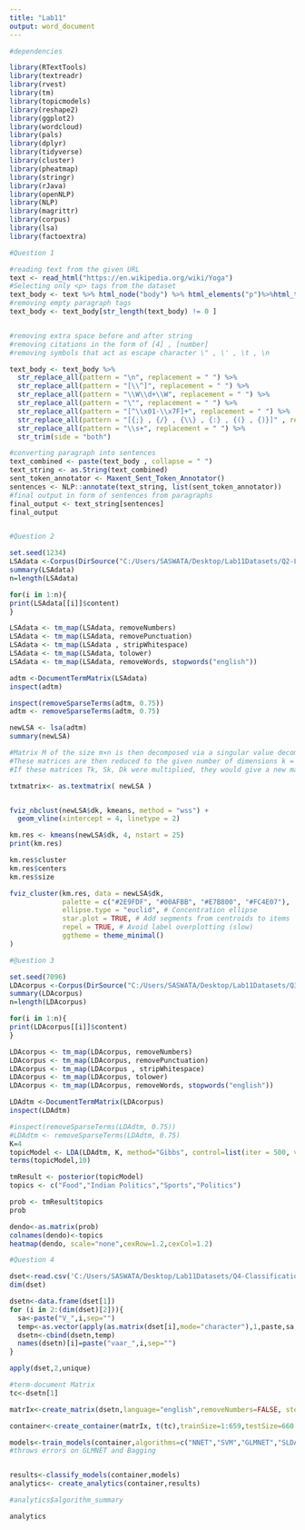 ---
title: "Lab11"
output: word_document
---

```{r}

#dependencies

library(RTextTools)
library(textreadr) 
library(rvest) 
library(tm)
library(topicmodels) 
library(reshape2) 
library(ggplot2) 
library(wordcloud) 
library(pals) 
library(dplyr) 
library(tidyverse) 
library(cluster)
library(pheatmap) 
library(stringr) 
library(rJava) 
library(openNLP) 
library(NLP) 
library(magrittr)
library(corpus)
library(lsa)
library(factoextra)


```




```{r}
#Question 1

#reading text from the given URL
text <- read_html("https://en.wikipedia.org/wiki/Yoga")
#Selecting only <p> tags from the dataset
text_body <- text %>% html_node("body") %>% html_elements("p")%>%html_text2()
#removing empty paragraph tags
text_body <- text_body[str_length(text_body) != 0 ]


#removing extra space before and after string
#removing citations in the form of [4] , [number]
#removing symbols that act as escape character \" , \' , \t , \n

text_body <- text_body %>%
  str_replace_all(pattern = "\n", replacement = " ") %>%
  str_replace_all(pattern = "[\\^]", replacement = " ") %>%
  str_replace_all(pattern = "\\W\\d+\\W", replacement = " ") %>%
  str_replace_all(pattern = "\"", replacement = " ") %>%
  str_replace_all(pattern = "[^\\x01-\\x7F]+", replacement = " ") %>%
  str_replace_all(pattern = "[{;} , {/} , {\\} , {:} , {(} , {)}]" , replacement = " ") %>%
  str_replace_all(pattern = "\\s+", replacement = " ") %>%
  str_trim(side = "both")

#converting paragraph into sentences
text_combined <- paste(text_body , collapse = " ")
text_string <- as.String(text_combined)
sent_token_annotator <- Maxent_Sent_Token_Annotator()
sentences <- NLP::annotate(text_string, list(sent_token_annotator))
#final output in form of sentences from paragraphs
final_output <- text_string[sentences]
final_output



```


```{r}
#Question 2

set.seed(1234)
LSAdata <-Corpus(DirSource("C:/Users/SASWATA/Desktop/Lab11Datasets/Q2-LSA"))
summary(LSAdata)
n=length(LSAdata)

for(i in 1:n){
print(LSAdata[[i]]$content)
}

LSAdata <- tm_map(LSAdata, removeNumbers)
LSAdata <- tm_map(LSAdata, removePunctuation)
LSAdata <- tm_map(LSAdata , stripWhitespace)
LSAdata <- tm_map(LSAdata, tolower)
LSAdata <- tm_map(LSAdata, removeWords, stopwords("english"))

adtm <-DocumentTermMatrix(LSAdata)
inspect(adtm)

inspect(removeSparseTerms(adtm, 0.75))
adtm <- removeSparseTerms(adtm, 0.75)

newLSA <- lsa(adtm)
summary(newLSA)

#Matrix M of the size m×n is then decomposed via a singular value decomposition into: term vector matrix T (constituting left singular vectors), the document vector matrix D (constituting right singular vectors) being both orthonormal, and the diagonal matrix S (constituting singular values).
#These matrices are then reduced to the given number of dimensions k = dims to result into truncated matrices Tk, Sk and Dk — the latent semantic space.
#If these matrices Tk, Sk, Dk were multiplied, they would give a new matrix Mk (of the same format as M, i.e., rows are the same terms, columns are the same documents), which is the least-squares best fit approximation of M with k singular values

txtmatrix<- as.textmatrix( newLSA )


fviz_nbclust(newLSA$dk, kmeans, method = "wss") +
  geom_vline(xintercept = 4, linetype = 2)

km.res <- kmeans(newLSA$dk, 4, nstart = 25)
print(km.res)

km.res$cluster
km.res$centers
km.res$size

fviz_cluster(km.res, data = newLSA$dk,
             palette = c("#2E9FDF", "#00AFBB", "#E7B800", "#FC4E07"),
             ellipse.type = "euclid", # Concentration ellipse
             star.plot = TRUE, # Add segments from centroids to items
             repel = TRUE, # Avoid label overplotting (slow)
             ggtheme = theme_minimal()
)


```



```{r}
#@uestion 3

set.seed(7096)
LDAcorpus <-Corpus(DirSource("C:/Users/SASWATA/Desktop/Lab11Datasets/Q3-LDA"))
summary(LDAcorpus)
n=length(LDAcorpus)

for(i in 1:n){
print(LDAcorpus[[i]]$content)
}

LDAcorpus <- tm_map(LDAcorpus, removeNumbers)
LDAcorpus <- tm_map(LDAcorpus, removePunctuation)
LDAcorpus <- tm_map(LDAcorpus , stripWhitespace)
LDAcorpus <- tm_map(LDAcorpus, tolower)
LDAcorpus <- tm_map(LDAcorpus, removeWords, stopwords("english"))

LDAdtm <-DocumentTermMatrix(LDAcorpus)
inspect(LDAdtm)

#inspect(removeSparseTerms(LDAdtm, 0.75))
#LDAdtm <- removeSparseTerms(LDAdtm, 0.75)
K=4
topicModel <- LDA(LDAdtm, K, method="Gibbs", control=list(iter = 500, verbose = 25))
terms(topicModel,10)

tmResult <- posterior(topicModel)
topics <- c("Food","Indian Politics","Sports","Politics")

prob <- tmResult$topics
prob

dendo<-as.matrix(prob)
colnames(dendo)<-topics
heatmap(dendo, scale="none",cexRow=1.2,cexCol=1.2)

```


```{r}
#Question 4

dset<-read.csv('C:/Users/SASWATA/Desktop/Lab11Datasets/Q4-Classification_Algorithms/Q4-Classification_Algorithms-CNAE9.csv')
dim(dset)

dsetn<-data.frame(dset[1])
for (i in 2:(dim(dset)[2])){
  sa<-paste("V_",i,sep="")
  temp<-as.vector(apply(as.matrix(dset[i],mode="character"),1,paste,sa,sep="",colapse=""))
  dsetn<-cbind(dsetn,temp)
  names(dsetn)[i]=paste("vaar_",i,sep="")
}

```
```{r}
apply(dset,2,unique)
```



```{r}
#term-document Matrix
tc<-dsetn[1]

matrIx<-create_matrix(dsetn,language="english",removeNumbers=FALSE, stemWords=FALSE, removePunctuation=FALSE)

container<-create_container(matrIx, t(tc),trainSize=1:659,testSize=660:1079,virgin=FALSE)

models<-train_models(container,algorithms=c("NNET","SVM","GLMNET","SLDA","TREE","BOOSTING","RF"))
#throws errors on GLMNET and Bagging


results<-classify_models(container,models)
analytics<- create_analytics(container,results)

#analytics$algorithm_summary

```

```{r}
analytics
```


